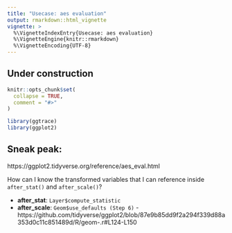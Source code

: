 ```yaml
---
title: "Usecase: aes evaluation"
output: rmarkdown::html_vignette
vignette: >
  %\VignetteIndexEntry{Usecase: aes evaluation}
  %\VignetteEngine{knitr::rmarkdown}
  %\VignetteEncoding{UTF-8}
---
```


## Under construction

```r
knitr::opts_chunk$set(
  collapse = TRUE,
  comment = "#>"
)
```

```r
library(ggtrace)
library(ggplot2)
```

## Sneak peak:

https://ggplot2.tidyverse.org/reference/aes_eval.html

How can I know the transformed variables that I can reference inside `after_stat()` and `after_scale()`?

- **after_stat**: `Layer$compute_statistic` 
- **after_scale**: `Geom$use_defaults (Step 6)` - https://github.com/tidyverse/ggplot2/blob/87e9b85dd9f2a294f339d88a353d0c11c851489d/R/geom-.r#L124-L150


<!--
# example... abt after scale

```r
ggbody(Geom$use_defaults)

ggtrace(Geom$use_defaults, 5:6)

ggplot(mpg, aes(class, hwy)) +
  geom_boxplot(aes(colour = class, fill = after_scale(alpha(colour, 0.4))))
```

# example... abt after stat

We need to trace Layer but it's internal... -- but that's okay!

`ggbody()` is written such that it parses everything to the left of `$` and sets the result as the ggproto object.

```r
ggplot(mpg, aes(displ)) +
  geom_histogram(aes(y = after_stat(count / max(count))))
```


# notes....

an aside on color<->colour

It did use to error while the PR was under review - https://github.com/tidyverse/ggplot2/pull/3534#issuecomment-533784628
ggplot actually always does this, so it was just a matter of this new `"mapped"` aesthetic getting standardized as well - https://github.com/tidyverse/ggplot2/blob/b5606624cbd3cc5bb09fe2e008d1fada82daf44e/R/aes.r#L150-L163

hexadecimals
```r
strtoi(c("0x00", "0x80", "0xFF"))
```
-->
